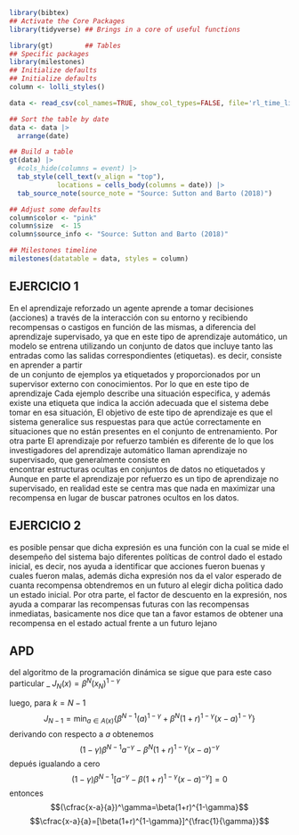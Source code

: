 ```r
library(bibtex)
## Activate the Core Packages
library(tidyverse) ## Brings in a core of useful functions
```

```r
library(gt)        ## Tables
## Specific packages
library(milestones)
## Initialize defaults
## Initialize defaults
column <- lolli_styles()

data <- read_csv(col_names=TRUE, show_col_types=FALSE, file='rl_time_line.csv')
```

```r
## Sort the table by date
data <- data |>
  arrange(date)

## Build a table
gt(data) |>
  #cols_hide(columns = event) |>
  tab_style(cell_text(v_align = "top"),
            locations = cells_body(columns = date)) |>
  tab_source_note(source_note = "Source: Sutton and Barto (2018)") 
```


```r
## Adjust some defaults
column$color <- "pink"
column$size  <- 15
column$source_info <- "Source: Sutton and Barto (2018)"

## Milestones timeline
milestones(datatable = data, styles = column)
```


## EJERCICIO 1
En el aprendizaje reforzado un agente aprende a tomar decisiones (acciones) a través de la interacción con su entorno y recibiendo recompensas o castigos en función de las mismas, a diferencia del aprendizaje supervisado, ya que en este tipo de aprendizaje automático, un modelo se entrena  utilizando un conjunto de datos que incluye tanto las entradas como las salidas correspondientes (etiquetas). es decir, consiste en aprender  a  partir  
de  un  conjunto  de  ejemplos ya etiquetados y proporcionados  por  un  supervisor  externo  con  conocimientos. Por lo que en este tipo de aprendizaje Cada  ejemplo describe una  situación especifica, y además existe una etiqueta que indica la acción adecuada que el sistema debe tomar en  esa  situación,    El  objetivo  de  este  tipo  de  aprendizaje  es  que  el  
sistema  generalice  sus  respuestas  para  que  actúe  correctamente  en  situaciones  que  no  están  presentes  en  el  conjunto  de  entrenamiento. Por otra parte El  aprendizaje  por  refuerzo  también  es  diferente  de  lo  que  los  investigadores  del  aprendizaje  automático  llaman  aprendizaje  no  supervisado, que  generalmente  consiste  en  
encontrar  estructuras  ocultas  en  conjuntos  de  datos  no  etiquetados y Aunque en parte el aprendizaje por refuerzo es un tipo de aprendizaje no supervisado, en realidad  este se centra  mas que nada en maximizar una recompensa en lugar de buscar patrones ocultos en los datos.

## EJERCICIO 2

 es posible pensar que dicha expresión es una función con la cual se mide el desempeño del sistema bajo diferentes políticas de control dado el estado inicial, es decir, nos ayuda a identificar que acciones fueron buenas y cuales fueron malas, además dicha expresión nos da el valor esperado de cuanta recompensa obtendremos en un futuro al elegir dicha politica dado un estado inicial. Por otra parte, el factor de descuento en la expresión, nos ayuda a comparar las recompensas futuras con las recompensas inmediatas, basicamente nos dice que tan a favor estamos de obtener una recompensa en el estado actual frente a un futuro lejano








## APD






del algoritmo de la programación dinámica se sigue que para este caso particular
_
$J_{N}(x)=\beta^{N}(x_N)^{1-\gamma}$

luego, para $k= N-1$
$$J_{N-1}=\min_{a\in A(x)}\{\beta^{N-1}(a)^{1-\gamma} + \beta^{N}(1+r)^{1-\gamma}(x-a)^{1-\gamma}\}$$
derivando con respecto a $a$ obtenemos 
$$(1-\gamma)\beta^{N-1}a^{-\gamma}- \beta^{N}(1+r)^{1-\gamma}(x-a)^{-\gamma}$$
depués igualando a cero 
$$(1-\gamma)\beta^{N-1}[a^{-\gamma}-\beta(1+r)^{1-\gamma}(x-a)^{-\gamma}]=0$$
entonces 
$$(\cfrac{x-a}{a})^\gamma=\beta(1+r)^{1-\gamma}$$
$$\cfrac{x-a}{a}=[\beta(1+r)^{1-\gamma}]^{\frac{1}{\gamma}}$$
